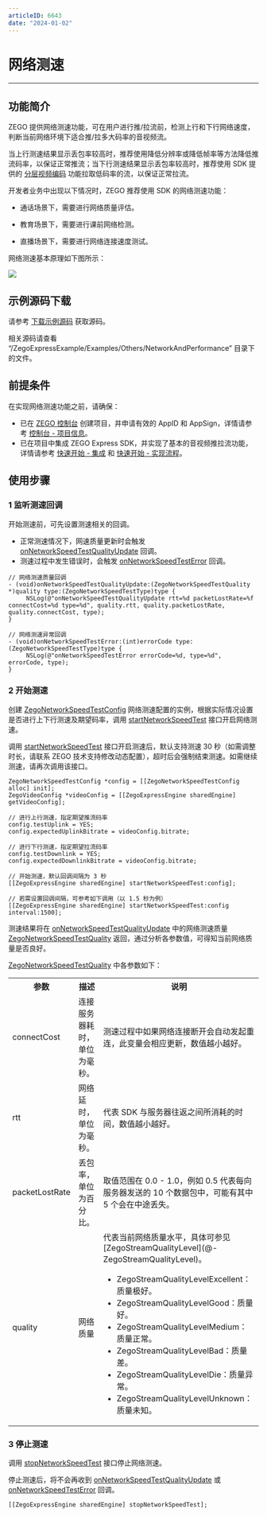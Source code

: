 ```yaml
---
articleID: 6643
date: "2024-01-02"
---
```

# 网络测速

- - -

## 功能简介

ZEGO 提供网络测速功能，可在用户进行推/拉流前，检测上行和下行网络速度，判断当前网络环境下适合推/拉多大码率的音视频流。


当上行测速结果显示丢包率较高时，推荐使用降低分辨率或降低帧率等方法降低推流码率，以保证正常推流；当下行测速结果显示丢包率较高时，推荐使用 SDK 提供的 [分层视频编码](!ExpressVideoSDK-VideoAdvanced/video_codec_svc) 功能拉取低码率的流，以保证正常拉流。

开发者业务中出现以下情况时，ZEGO 推荐使用 SDK 的网络测速功能：

- 通话场景下，需要进行网络质量评估。

- 教育场景下，需要进行课前网络检测。

- 直播场景下，需要进行网络连接速度测试。



网络测速基本原理如下图所示：

<Frame width="512" height="auto" caption="">
  <img src="https://storage.zego.im/sdk-doc/Pics/Common/ZegoExpressEngine/Network_speed_test.png" />
</Frame>


## 示例源码下载

请参考 [下载示例源码](!DownloadDemo/DownloadDemo) 获取源码。

相关源码请查看 “/ZegoExpressExample/Examples/Others/NetworkAndPerformance” 目录下的文件。

## 前提条件

在实现网络测速功能之前，请确保：

- 已在 [ZEGO 控制台](https://console.zego.im) 创建项目，并申请有效的 AppID 和 AppSign，详情请参考 [控制台 - 项目信息](/console/project-info)。
- 已在项目中集成 ZEGO Express SDK，并实现了基本的音视频推拉流功能，详情请参考 [快速开始 - 集成](!Integration/SDK_Integration) 和 [快速开始 - 实现流程](!Integration/Solution_Implementation)。



## 使用步骤

### 1 监听测速回调

开始测速前，可先设置测速相关的回调。

- 正常测速情况下，网速质量更新时会触发 [onNetworkSpeedTestQualityUpdate](@onNetworkSpeedTestQualityUpdate) 回调。
- 测速过程中发生错误时，会触发 [onNetworkSpeedTestError](@onNetworkSpeedTestError) 回调。

```oc
// 网络测速质量回调
- (void)onNetworkSpeedTestQualityUpdate:(ZegoNetworkSpeedTestQuality *)quality type:(ZegoNetworkSpeedTestType)type {
     NSLog(@"onNetworkSpeedTestQualityUpdate rtt=%d packetLostRate=%f connectCost=%d type=%d", quality.rtt, quality.packetLostRate, quality.connectCost, type);
}

// 网络测速异常回调
- (void)onNetworkSpeedTestError:(int)errorCode type:(ZegoNetworkSpeedTestType)type {
     NSLog(@"onNetworkSpeedTestError errorCode=%d, type=%d", errorCode, type);
}
```

### 2 开始测速

创建 [ZegoNetworkSpeedTestConfig](@-ZegoNetworkSpeedTestConfig) 网络测速配置的实例，根据实际情况设置是否进行上下行测速及期望码率，调用 [startNetworkSpeedTest](@startNetworkSpeedTest) 接口开启网络测速。

<Note title="说明">



调用 [startNetworkSpeedTest](@startNetworkSpeedTest) 接口开启测速后，默认支持测速 30 秒（如需调整时长，请联系 ZEGO 技术支持修改动态配置），超时后会强制结束测速。如需继续测速，请再次调用该接口。
</Note>



```oc
ZegoNetworkSpeedTestConfig *config = [[ZegoNetworkSpeedTestConfig alloc] init];
ZegoVideoConfig *videoConfig = [[ZegoExpressEngine sharedEngine] getVideoConfig];

// 进行上行测速，指定期望推流码率
config.testUplink = YES;
config.expectedUplinkBitrate = videoConfig.bitrate;

// 进行下行测速，指定期望拉流码率
config.testDownlink = YES;
config.expectedDownlinkBitrate = videoConfig.bitrate;

// 开始测速，默认回调间隔为 3 秒
[[ZegoExpressEngine sharedEngine] startNetworkSpeedTest:config];

// 若需设置回调间隔，可参考如下调用（以 1.5 秒为例）
[[ZegoExpressEngine sharedEngine] startNetworkSpeedTest:config interval:1500];
```


测速结果将在 [onNetworkSpeedTestQualityUpdate](@onNetworkSpeedTestQualityUpdate) 中的网络测速质量 [ZegoNetworkSpeedTestQuality](@-ZegoNetworkSpeedTestQuality) 返回，通过分析各参数值，可得知当前网络质量是否良好。

[ZegoNetworkSpeedTestQuality](@-ZegoNetworkSpeedTestQuality) 中各参数如下：

<table>

<tbody><tr>
<th>参数</th>
<th>描述</th>
<th>说明</th>
</tr>
<tr>
<td>connectCost</td>
<td>连接服务器耗时，单位为毫秒。</td>
<td>测速过程中如果网络连接断开会自动发起重连，此变量会相应更新，数值越小越好。</td>
</tr>
<tr>
<td>rtt</td>
<td>网络延时，单位为毫秒。</td>
<td>代表 SDK 与服务器往返之间所消耗的时间，数值越小越好。</td>
</tr>
<tr>
<td>packetLostRate</td>
<td>丢包率，单位为百分比。</td>
<td>取值范围在 0.0 - 1.0，例如 0.5 代表每向服务器发送的 10 个数据包中，可能有其中 5 个会在中途丢失。</td>
</tr>
<tr>
<td>quality</td>
<td>网络质量</td>
<td>
代表当前网络质量水平，具体可参见 [ZegoStreamQualityLevel](@-ZegoStreamQualityLevel)。
<ul>
<li>ZegoStreamQualityLevelExcellent：质量极好。</li>
<li>ZegoStreamQualityLevelGood：质量好。</li>
<li>ZegoStreamQualityLevelMedium：质量正常。</li>
<li>ZegoStreamQualityLevelBad：质量差。</li>
<li>ZegoStreamQualityLevelDie：质量异常。</li>
<li>ZegoStreamQualityLevelUnknown：质量未知。</li>
</ul>
</td>
</tr>
</tbody></table>

### 3 停止测速

调用 [stopNetworkSpeedTest](@stopNetworkSpeedTest) 接口停止网络测速。

停止测速后，将不会再收到 [onNetworkSpeedTestQualityUpdate](@onNetworkSpeedTestQualityUpdate) 或 [onNetworkSpeedTestError](@onNetworkSpeedTestError) 回调。

```objc
[[ZegoExpressEngine sharedEngine] stopNetworkSpeedTest];
```
